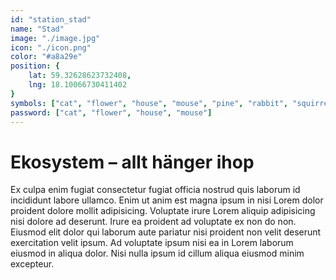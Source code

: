 ```yaml
---
id: "station_stad"
name: "Stad"
image: "./image.jpg"
icon: "./icon.png"
color: "#a8a29e"
position: {
	lat: 59.32628623732408,
	lng: 18.10066730411402
}
symbols: ["cat", "flower", "house", "mouse", "pine", "rabbit", "squirrel", "town", "woods"]
password: ["cat", "flower", "house", "mouse"]
---
```


# Ekosystem – allt hänger ihop

Ex culpa enim fugiat consectetur fugiat officia nostrud quis laborum id incididunt labore ullamco. Enim ut anim est magna ipsum in nisi Lorem dolor proident dolore mollit adipisicing. Voluptate irure Lorem aliquip adipisicing nisi dolore ad deserunt. Irure ea proident ad voluptate ex non do non. Eiusmod elit dolor qui laborum aute pariatur nisi proident non velit deserunt exercitation velit ipsum. Ad voluptate ipsum nisi ea in Lorem laborum eiusmod in aliqua dolor. Nisi nulla ipsum id cillum aliqua eiusmod minim excepteur.
